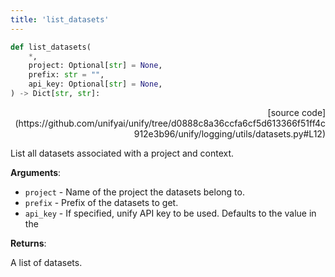 ```yaml
---
title: 'list_datasets'
---
```


```python
def list_datasets(
    *,
    project: Optional[str] = None,
    prefix: str = "",
    api_key: Optional[str] = None,
) -> Dict[str, str]:
```

<p align="right">[source code](https://github.com/unifyai/unify/tree/d0888c8a36ccfa6cf5d613366f51ff4c912e3b96/unify/logging/utils/datasets.py#L12)</p>

List all datasets associated with a project and context.

**Arguments**:

- `project` - Name of the project the datasets belong to.
- `prefix` - Prefix of the datasets to get.
- `api_key` - If specified, unify API key to be used. Defaults to the value in the



**Returns**:

A list of datasets.